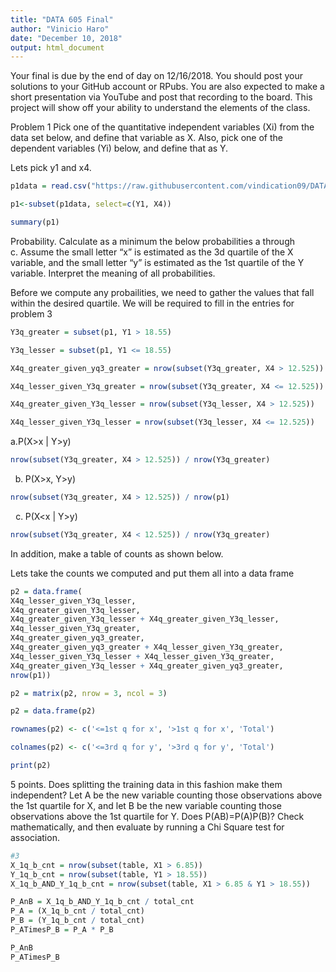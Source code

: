 ```yaml
---
title: "DATA 605 Final"
author: "Vinicio Haro"
date: "December 10, 2018"
output: html_document
---
```


Your final is due by the end of day on 12/16/2018.  You should post your solutions to your GitHub account or RPubs.  You are also expected to make a short presentation via YouTube  and post that recording to the board.  This project will show off your ability to understand the elements of the class. 

Problem 1
Pick one of the quantitative independent variables (Xi) from the data set below, and define that variable as  X.  Also, pick one of the dependent variables (Yi) below, and define that as Y.

Lets pick y1 and x4.
```r
p1data = read.csv("https://raw.githubusercontent.com/vindication09/DATA-605/master/data605_data.csv", header = TRUE)

p1<-subset(p1data, select=c(Y1, X4))

summary(p1)
```

Probability.   Calculate as a minimum the below probabilities a through c.  Assume the small letter "x" is estimated as the 3d quartile of the X variable, and the small letter "y" is estimated as the 1st quartile of the Y variable.  Interpret the meaning of all probabilities.

Before we compute any probailities, we need to gather the values that fall within the desired quartile. We will be required to fill in the entries for problem 3
```r
Y3q_greater = subset(p1, Y1 > 18.55)

Y3q_lesser = subset(p1, Y1 <= 18.55)

X4q_greater_given_yq3_greater = nrow(subset(Y3q_greater, X4 > 12.525))

X4q_lesser_given_Y3q_greater = nrow(subset(Y3q_greater, X4 <= 12.525))

X4q_greater_given_Y3q_lesser = nrow(subset(Y3q_lesser, X4 > 12.525))

X4q_lesser_given_Y3q_lesser = nrow(subset(Y3q_lesser, X4 <= 12.525))

```


a.P(X>x | Y>y)
```r
nrow(subset(Y3q_greater, X4 > 12.525)) / nrow(Y3q_greater)
```

b. P(X>x, Y>y)	
```r
nrow(subset(Y3q_greater, X4 > 12.525)) / nrow(p1)
```

c. P(X<x | Y>y)
```r
nrow(subset(Y3q_greater, X4 < 12.525)) / nrow(Y3q_greater)
```

In addition, make a table of counts as shown below.

Lets take the counts we computed and put them all into a data frame
```r
p2 = data.frame(
X4q_lesser_given_Y3q_lesser,
X4q_greater_given_Y3q_lesser,
X4q_greater_given_Y3q_lesser + X4q_greater_given_Y3q_lesser,
X4q_lesser_given_Y3q_greater,
X4q_greater_given_yq3_greater,
X4q_greater_given_yq3_greater + X4q_lesser_given_Y3q_greater,
X4q_lesser_given_Y3q_lesser + X4q_lesser_given_Y3q_greater,
X4q_greater_given_Y3q_lesser + X4q_greater_given_yq3_greater,
nrow(p1))

p2 = matrix(p2, nrow = 3, ncol = 3)

p2 = data.frame(p2)

rownames(p2) <- c('<=1st q for x', '>1st q for x', 'Total')

colnames(p2) <- c('<=3rd q for y', '>3rd q for y', 'Total')

print(p2)

```

5 points.  Does splitting the training data in this fashion make them independent? Let A be the new variable counting those observations above the 1st quartile for X, and let B be the new variable counting those observations above the 1st quartile for Y.    Does P(AB)=P(A)P(B)?   Check mathematically, and then evaluate by running a Chi Square test for association.

```r
#3
X_1q_b_cnt = nrow(subset(table, X1 > 6.85))
Y_1q_b_cnt = nrow(subset(table, Y1 > 18.55))
X_1q_b_AND_Y_1q_b_cnt = nrow(subset(table, X1 > 6.85 & Y1 > 18.55))

P_AnB = X_1q_b_AND_Y_1q_b_cnt / total_cnt
P_A = (X_1q_b_cnt / total_cnt)
P_B = (Y_1q_b_cnt / total_cnt)
P_ATimesP_B = P_A * P_B

P_AnB
P_ATimesP_B
```


